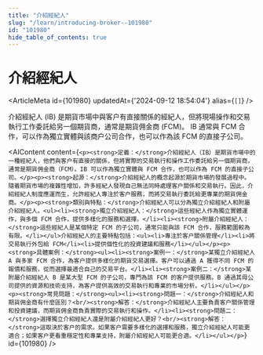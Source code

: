 ```yaml
---
title: "介紹經紀人"
slug: "/learn/introducing-broker--101980"
id: "101980"
hide_table_of_contents: true
---
```



# 介紹經紀人

<ArticleMeta id={101980} updatedAt={'2024-09-12 18:54:04'} alias={`[]`} />
<div className='border-solid border-b border-t-0 my-4 border-[var(--ifm-color-gray-300)]' />

介紹經紀人 (IB) 是期貨市場中與客户有直接關係的經紀人，但將現場操作和交易執行工作委託給另一個期貨商，通常是期貨佣金商 (FCM)。 IB 通常與 FCM 合作，可以作為獨立實體與該商户公司合作，也可以作為該 FCM 的直接子公司。

<AIContent content={`<p><strong>定義：</strong>介紹經紀人（IB）是期貨市場中的一種經紀人，他們與客户有直接的關係，但將實際的交易執行和操作工作委託給另一個期貨商，通常是期貨佣金商（FCM）。IB 可以作為獨立實體與 FCM 合作，也可以作為 FCM 的直接子公司。</p><p><strong>起源：</strong>介紹經紀人的概念起源於期貨市場的發展過程中。隨着期貨市場的複雜性增加，許多經紀人發現自己無法同時處理客户關係和交易執行。因此，介紹經紀人制度應運而生，允許經紀人專注於客户服務，而將交易執行委託給更專業的期貨佣金商。</p><p><strong>類別與特點：</strong>介紹經紀人可以分為獨立介紹經紀人和附屬介紹經紀人。<ul><li><strong>獨立介紹經紀人：</strong>這些經紀人作為獨立實體運作，與多個 FCM 合作，提供多樣化的服務和選擇。</li><li><strong>附屬介紹經紀人：</strong>這些經紀人是某個特定 FCM 的子公司，通常只能與該 FCM 合作，服務範圍較為有限。</li></ul>介紹經紀人的主要特點包括：<ul><li>專注於客户關係管理</li><li>將交易執行外包給 FCM</li><li>提供個性化的投資建議和服務</li></ul></p><p><strong>具體案例：</strong><ul><li><strong>案例一：</strong>某獨立介紹經紀人 A 與多家 FCM 合作，為客户提供多樣化的期貨交易選擇。客户可以通過 A 獲得不同 FCM 的報價和服務，從而選擇最適合自己的交易平台。</li><li><strong>案例二：</strong>某附屬介紹經紀人 B 是某大型 FCM 的子公司，專門為該 FCM 的客户提供服務。B 通過其母公司提供的資源和技術支持，為客户提供高效的交易執行和專業的市場分析。</li></ul></p><p><strong>常見問題：</strong><ul><li><strong>問題一：</strong>介紹經紀人和期貨佣金商有什麼區別？<br/><strong>解答：</strong>介紹經紀人主要負責客户關係管理和投資建議，而期貨佣金商負責實際的交易執行和操作。</li><li><strong>問題二：</strong>選擇獨立介紹經紀人還是附屬介紹經紀人更好？<br/><strong>解答：</strong>這取決於客户的需求。如果客户需要多樣化的選擇和服務，獨立介紹經紀人可能更適合；如果客户更看重穩定性和專業支持，附屬介紹經紀人可能更合適。</li></ul></p>`} id={101980} />
